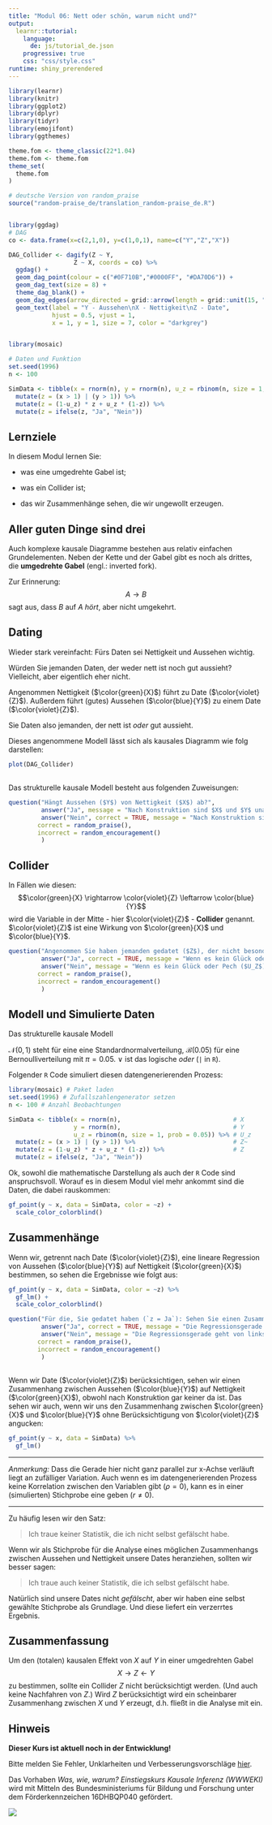 ```yaml
---
title: "Modul 06: Nett oder schön, warum nicht und?"
output: 
  learnr::tutorial:
    language: 
      de: js/tutorial_de.json
    progressive: true
    css: "css/style.css"
runtime: shiny_prerendered
---
```



```r
library(learnr)
library(knitr)
library(ggplot2)
library(dplyr)
library(tidyr)
library(emojifont)
library(ggthemes)

theme.fom <- theme_classic(22*1.04)
theme.fom <- theme.fom
theme_set(
  theme.fom  
)

# deutsche Version von random_praise
source("random-praise_de/translation_random-praise_de.R")


library(ggdag)
# DAG
co <- data.frame(x=c(2,1,0), y=c(1,0,1), name=c("Y","Z","X"))

DAG_Collider <- dagify(Z ~ Y,
                  Z ~ X, coords = co) %>% 
  ggdag() +
  geom_dag_point(colour = c("#0F710B","#0000FF", "#DA70D6")) + 
  geom_dag_text(size = 8) +
  theme_dag_blank() +
  geom_dag_edges(arrow_directed = grid::arrow(length = grid::unit(15, "pt"), type = "closed"))  + 
  geom_text(label = "Y - Aussehen\nX - Nettigkeit\nZ - Date",
            hjust = 0.5, vjust = 1,
            x = 1, y = 1, size = 7, color = "darkgrey")


library(mosaic)

# Daten und Funktion
set.seed(1996)
n <- 100

SimData <- tibble(x = rnorm(n), y = rnorm(n), u_z = rbinom(n, size = 1, prob = 0.05)) %>%
  mutate(z = (x > 1) | (y > 1)) %>%
  mutate(z = (1-u_z) * z + u_z * (1-z)) %>%
  mutate(z = ifelse(z, "Ja", "Nein"))
```

## Lernziele

In diesem Modul lernen Sie:

- was eine umgedrehte Gabel ist;

- was ein Collider ist;

- das wir Zusammenhänge sehen, die wir ungewollt erzeugen.

## Aller guten Dinge sind drei

Auch komplexe kausale Diagramme bestehen aus relativ einfachen Grundelementen. Neben der Kette und der Gabel gibt es noch als drittes, die **umgedrehte Gabel** (engl.: inverted fork). 

Zur Erinnerung: $$A \rightarrow B$$ sagt aus, dass $B$ auf $A$ *hört*, aber nicht umgekehrt. 

## Dating

Wieder stark vereinfacht: Fürs Daten sei Nettigkeit und Aussehen wichtig. 

Würden Sie jemanden Daten, der weder nett ist noch gut aussieht? Vielleicht, aber eigentlich eher nicht.


Angenommen <green>Nettigkeit</green> ($\color{green}{X}$) führt zu <violet>Date</violet> ($\color{violet}{Z}$). Außerdem führt (gutes) <blue>Aussehen</blue> ($\color{blue}{Y}$) zu einem <violet>Date</violet> ($\color{violet}{Z}$). 

Sie Daten also jemanden, der nett ist *oder* gut aussieht.

Dieses angenommene Modell lässt sich als kausales Diagramm wie folg darstellen:

```r
plot(DAG_Collider)
```

##

Das strukturelle kausale Modell besteht aus folgenden Zuweisungen:

\begin{eqnarray*}
\color{green}{X} &=& U_{\color{green}{X}}\\
\color{green}{Y} &=& U_{\color{blue}{Y}}\\
\color{violet}{Z} &=& f_{\color{violet}{Z}}(\color{green}{X}, \color{blue}{Y}, U_{\color{violet}{Z}})
\end{eqnarray*}


```r
question("Hängt Aussehen ($Y$) von Nettigkeit ($X$) ab?",
         answer("Ja", message = "Nach Konstruktion sind $X$ und $Y$ unabhängig voneinander. Kein kausaler Pfad führt von $X$ zu $Y$ - oder umgekehrt."),
         answer("Nein", correct = TRUE, message = "Nach Konstruktion sind $X$ und $Y$ unabhängig voneinander. Kein kausaler Pfad führt von $X$ zu $Y$ - oder umgekehrt."),
		correct = random_praise(),
		incorrect = random_encouragement()
         )
```

## Collider

In Fällen wie diesen: $$\color{green}{X} \rightarrow \color{violet}{Z} \leftarrow \color{blue}{Y}$$ wird die Variable in der Mitte - hier $\color{violet}{Z}$ - **Collider** genannt. $\color{violet}{Z}$ ist eine  Wirkung von $\color{green}{X}$ und $\color{blue}{Y}$.

```r
question("Angenommen Sie haben jemanden gedatet ($Z$), der nicht besonders nett ($X$) ist. Wissen Sie dann etwas über das Aussehen ($Y$)?",
         answer("Ja", correct = TRUE, message = "Wenn es kein Glück oder Pech ($U_Z$) war, dann ist nicht-nette Person eher hübsch. Es gibt ja einen Grund dafür, dass Sie sie daten. Wenn es nicht die Nettigkeit ist, dann das Aussehen."),
         answer("Nein", message = "Wenn es kein Glück oder Pech ($U_Z$) war, dann ist nicht-nette Person eher hübsch. Es gibt ja einen Grund dafür, dass Sie sie daten. Wenn es nicht die Nettigkeit ist, dann das Aussehen."),
		correct = random_praise(),
		incorrect = random_encouragement()
         )
```

## Modell und Simulierte Daten

Das strukturelle kausale Modell

\begin{eqnarray*}
\color{green}{X} &=& U_{\color{green}{X}}, \quad U_{\color{green}{X}} \sim \mathcal{N}(0,\,1), \\
\color{blue}{Y} &=& U_{\color{blue}{Y}}, \quad U_{\color{blue}{Y}} \sim \mathcal{N}(0,\,1), \\
\tilde{\color{violet}{Z}} &=&\begin{cases} 1 &  \text{if } \{ \color{green}{X} > 1 \,\vee\, \color{blue}{Y} > 1\} \\ 0 &  \text{else} \end{cases}, \\
\color{violet}{Z} &=& (1-U_{\color{violet}{Z}}) \cdot \tilde{\color{violet}{Z}} + U_{\color{violet}{Z}} \cdot (1- \tilde{\color{violet}{Z}}), \quad U_{\color{violet}{Z}} \sim \mathcal{B}(0.05),
\end{eqnarray*}

$\mathcal{N}(0,\,1)$ steht für eine eine Standardnormalverteilung, $\mathcal{B}(0.05)$ für eine Bernoulliverteilung mit $\pi=0.05$. $\vee$ ist das logische *oder* (`|` in `R`). 

Folgender `R` Code simuliert diesen datengenerierenden Prozess:

```r
library(mosaic) # Paket laden
set.seed(1996) # Zufallszahlengenerator setzen
n <- 100 # Anzahl Beobachtungen

SimData <- tibble(x = rnorm(n),                               # X 
                  y = rnorm(n),                               # Y
                  u_z = rbinom(n, size = 1, prob = 0.05)) %>% # U_z
  mutate(z = (x > 1) | (y > 1)) %>%                           # Z~
  mutate(z = (1-u_z) * z + u_z * (1-z)) %>%                   # Z
  mutate(z = ifelse(z, "Ja", "Nein"))
```

Ok, sowohl die mathematische Darstellung als auch der `R` Code sind anspruchsvoll. Worauf es in diesem Modul viel mehr ankommt sind die Daten, die dabei rauskommen:

```r
gf_point(y ~ x, data = SimData, color = ~z) +
  scale_color_colorblind()
```

## Zusammenhänge

Wenn wir, getrennt nach <violet>Date</violet> ($\color{violet}{Z}$), eine lineare Regression von <blue>Aussehen</blue> ($\color{blue}{Y}$) auf <green>Nettigkeit</green> ($\color{green}{X}$) bestimmen, so sehen die Ergebnisse wie folgt aus:

```r
gf_point(y ~ x, data = SimData, color = ~z) %>%
  gf_lm() +
  scale_color_colorblind()
```

```r
question("Für die, Sie gedatet haben (`z = Ja`): Sehen Sie einen Zusammenhang zwischen Nettigkeit `x` und Aussehen `x`?", 
         answer("Ja", correct = TRUE, message = "Die Regressionsgerade geht von links oben nach rechts unten. Dies zeigt eine negative Korrelation an. Tendenziell sind die Dates, die hübsch sind nicht besonders nett - und umgekehrt."),
         answer("Nein", message = "Die Regressionsgerade geht von links oben nach rechts unten. Dies zeigt eine negative Korrelation an. Tendenziell sind die Dates, die hübsch sind nicht besonders nett - und umgekehrt."),
		correct = random_praise(),
		incorrect = random_encouragement()
         )
```

##

Wenn wir <violet>Date</violet> ($\color{violet}{Z}$) berücksichtigen, sehen wir einen Zusammenhang zwischen <blue>Aussehen</blue> ($\color{blue}{Y}$) auf <green>Nettigkeit</green> ($\color{green}{X}$), obwohl nach Konstruktion gar keiner da ist.
Das sehen wir auch, wenn wir uns den Zusammenhang zwischen $\color{green}{X}$ und $\color{blue}{Y}$ ohne Berücksichtigung von $\color{violet}{Z}$ angucken:

```r
gf_point(y ~ x, data = SimData) %>%
  gf_lm()
```

***

*Anmerkung:* Dass die Gerade hier nicht ganz parallel zur x-Achse verläuft liegt an zufälliger Variation. Auch wenn es im datengenerierenden Prozess keine Korrelation zwischen den Variablen gibt ($\rho=0$), kann es in einer (simulierten) Stichprobe eine geben ($r\neq0$).

***

Zu häufig lesen wir den Satz:

> Ich traue keiner Statistik, die ich nicht selbst gefälscht habe.

Wenn wir als Stichprobe für die Analyse eines möglichen Zusammenhangs zwischen Aussehen und Nettigkeit unsere Dates heranziehen, sollten wir besser sagen:

> Ich traue auch keiner Statistik, die ich selbst gefälscht habe.

Natürlich sind unsere Dates nicht *gefälscht*, aber wir haben eine selbst gewählte Stichprobe als Grundlage. 
Und diese liefert ein verzerrtes Ergebnis.

## Zusammenfassung

:::{.box}
Um den (totalen) kausalen Effekt von $X$ auf $Y$ in einer umgedrehten Gabel $$X \rightarrow Z \leftarrow Y$$ zu bestimmen, sollte ein Collider $Z$ nicht berücksichtigt werden. (Und auch keine Nachfahren von $Z$.)
Wird $Z$ berücksichtigt wird ein scheinbarer Zusammenhang zwischen $X$ und $Y$ erzeugt, d.h. fließt in die Analyse mit ein.
::: 

## Hinweis

<red> **Dieser Kurs ist aktuell noch in der Entwicklung!** </red>

Bitte melden Sie Fehler, Unklarheiten und Verbesserungsvorschläge [hier](https://github.com/luebby/WWWEKI/issues).

Das Vorhaben *Was, wie, warum? Einstiegskurs Kausale Inferenz (WWWEKI)* wird mit Mitteln des Bundesministeriums für Bildung und Forschung unter dem Förderkennzeichen 16DHBQP040 gefördert.


![](images/csm_Logo-BMBF.jpg)


